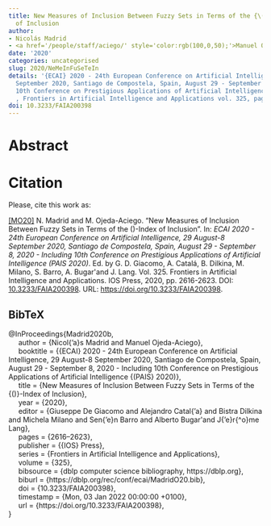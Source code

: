 ```yaml
---
title: New Measures of Inclusion Between Fuzzy Sets in Terms of the {\(\varphi\)}-Index
  of Inclusion
author:
- Nicolás Madrid
- <a href='/people/staff/aciego/' style='color:rgb(100,0,50);'>Manuel Ojeda-Aciego</a>
date: '2020'
categories: uncategorised
slug: 2020/NeMeInFuSeTeIn
details: '{ECAI} 2020 - 24th European Conference on Artificial Intelligence, 29 August-8
  September 2020, Santiago de Compostela, Spain, August 29 - September 8, 2020 - Including
  10th Conference on Prestigious Applications of Artificial Intelligence {(PAIS} 2020)
  , Frontiers in Artificial Intelligence and Applications vol. 325, pages 2616--2623.'
doi: 10.3233/FAIA200398
---
```




# Abstract










# Citation
Please, cite this work as:


<a name=bib-Madrid2020b></a>[[MO20]](#cite-Madrid2020b) N. Madrid and M. Ojeda-Aciego. “New Measures of Inclusion Between Fuzzy Sets in Terms of the \(\varphi\)-Index of Inclusion”. In: _ECAI 2020 - 24th European Conference on Artificial Intelligence, 29 August-8 September 2020, Santiago de Compostela, Spain, August 29 - September 8, 2020 - Including 10th Conference on Prestigious Applications of Artificial Intelligence (PAIS 2020)_. Ed. by G. D. Giacomo, A. Catalá, B. Dilkina, M. Milano, S. Barro, A. Bugar\'\in and J. Lang. Vol. 325. Frontiers in Artificial Intelligence and Applications. IOS Press, 2020, pp. 2616-2623. DOI: [10.3233/FAIA200398](https://doi.org/10.3233%2FFAIA200398). URL: [https://doi.org/10.3233/FAIA200398](https://doi.org/10.3233/FAIA200398).

::: {.callout-note appearance="minimal" collapse=true}

## BibTeX

@InProceedings{Madrid2020b,<br>&nbsp;&nbsp;&nbsp;&nbsp;  author = {Nicol{\a'a}s Madrid and Manuel Ojeda-Aciego},<br>&nbsp;&nbsp;&nbsp;&nbsp;  booktitle = {{ECAI} 2020 - 24th European Conference on Artificial Intelligence, 29 August-8 September 2020, Santiago de Compostela, Spain, August 29 - September 8, 2020 - Including 10th Conference on Prestigious Applications of Artificial Intelligence {(PAIS} 2020)},<br>&nbsp;&nbsp;&nbsp;&nbsp;  title = {New Measures of Inclusion Between Fuzzy Sets in Terms of the {\(\varphi\)}-Index of Inclusion},<br>&nbsp;&nbsp;&nbsp;&nbsp;  year = {2020},<br>&nbsp;&nbsp;&nbsp;&nbsp;  editor = {Giuseppe De Giacomo and Alejandro Catal{\a'a} and Bistra Dilkina and Michela Milano and Sen{\a'e}n Barro and Alberto Bugar\'\in and J{\a'e}r{\^o}me Lang},<br>&nbsp;&nbsp;&nbsp;&nbsp;  pages = {2616--2623},<br>&nbsp;&nbsp;&nbsp;&nbsp;  publisher = {{IOS} Press},<br>&nbsp;&nbsp;&nbsp;&nbsp;  series = {Frontiers in Artificial Intelligence and Applications},<br>&nbsp;&nbsp;&nbsp;&nbsp;  volume = {325},<br>&nbsp;&nbsp;&nbsp;&nbsp;  bibsource = {dblp computer science bibliography, https://dblp.org},<br>&nbsp;&nbsp;&nbsp;&nbsp;  biburl = {https://dblp.org/rec/conf/ecai/MadridO20.bib},<br>&nbsp;&nbsp;&nbsp;&nbsp;  doi = {10.3233/FAIA200398},<br>&nbsp;&nbsp;&nbsp;&nbsp;  timestamp = {Mon, 03 Jan 2022 00:00:00 +0100},<br>&nbsp;&nbsp;&nbsp;&nbsp;  url = {https://doi.org/10.3233/FAIA200398},<br>}

:::








